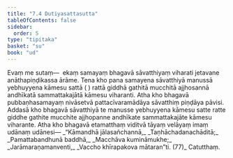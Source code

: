 ```yaml
---
title: "7.4 Dutiyasattasutta"
tableOfContents: false
sidebar:
  order: 5
type: "tipitaka"
basket: "su"
book: "ud"
---
```



<DynamicBreadcrumb />

<Division number="64" book="ud" bookNo="18" page="172">

<Paragraph number="618" book="ud">
Evaṃ me sutaṃ—  ekaṃ samayaṃ bhagavā sāvatthiyaṃ viharati jetavane anāthapiṇḍikassa ārāme. Tena kho pana samayena sāvatthiyā manussā yebhuyyena kāmesu sattā ( ) rattā giddhā gathitā mucchitā ajjhosannā andhīkatā sammattakajātā kāmesu viharanti.
</Paragraph>

<Paragraph number="619" book="ud">
Atha kho bhagavā pubbaṇhasamayaṃ nivāsetvā pattacīvaramādāya sāvatthiṃ piṇḍāya pāvisi. Addasā kho bhagavā sāvatthiyā te manusse yebhuyyena kāmesu satte ratte giddhe gathite mucchite ajjhopanne andhīkate sammattakajāte kāmesu viharante.
</Paragraph>

<Paragraph number="620" book="ud">
Atha kho bhagavā etamatthaṃ viditvā tāyaṃ velāyaṃ imaṃ udānaṃ udānesi—
</Paragraph>

<Paragraph number="621" type="verses" book="ud">
_“Kāmandhā jālasañchannā,_  
_Taṇhāchadanachāditā;_  
_Pamattabandhunā baddhā,_  
_Macchāva kumināmukhe;_  
_Jarāmaraṇamanventi,_  
_Vaccho khīrapakova mātaran”ti. (77)_  


</Paragraph>
</Division>

<Paragraph number="622" type="center" book="ud">
Catutthaṃ.
</Paragraph>
